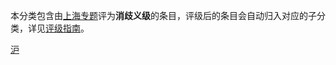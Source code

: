 本分类包含由[[Wikipedia:上海专题|上海专题]]评为'''消歧义级'''的条目，评级后的条目会自动归入对应的子分类，详见[[Wikipedia:上海专题/评级|评级指南]]。

{{cat class|topic=上海|sort=上海|class=消歧义}}

{{CategoryTOC}}
[[Category:专题级条目|沪]]
